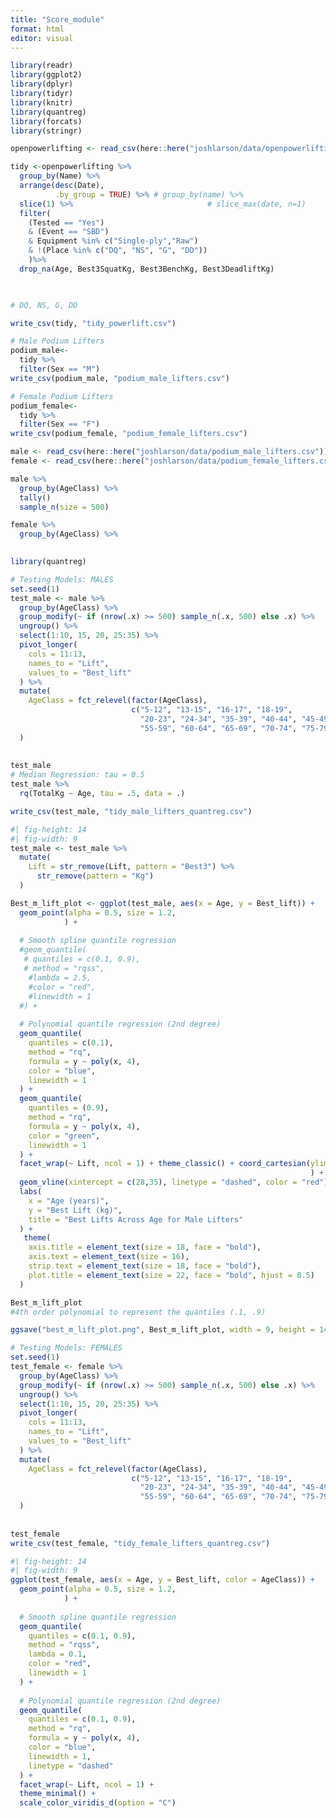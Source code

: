 ```yaml
---
title: "Score_module"
format: html
editor: visual
---
```


```r
library(readr)
library(ggplot2)
library(dplyr)
library(tidyr)
library(knitr)
library(quantreg)
library(forcats)
library(stringr)

```

```r

openpowerlifting <- read_csv(here::here("joshlarson/data/openpowerlifting-2025-03-22/openpowerlifting-2025-03-22-c4367451.csv"))

```

```r
tidy <-openpowerlifting %>%
  group_by(Name) %>%
  arrange(desc(Date), 
          .by_group = TRUE) %>% # group_by(name) %>%
  slice(1) %>%                              # slice_max(date, n=1)
  filter(
    (Tested == "Yes") 
    & (Event == "SBD") 
    & Equipment %in% c("Single-ply","Raw") 
    & !(Place %in% c("DQ", "NS", "G", "DD"))
    )%>%
  drop_na(Age, Best3SquatKg, Best3BenchKg, Best3DeadliftKg) 
  


# DQ, NS, G, DD
```

```r
write_csv(tidy, "tidy_powerlift.csv")
```

```r
# Male Podium Lifters
podium_male<-
  tidy %>%
  filter(Sex == "M")
write_csv(podium_male, "podium_male_lifters.csv")
```

```r
# Female Podium Lifters
podium_female<-
  tidy %>%
  filter(Sex == "F")
write_csv(podium_female, "podium_female_lifters.csv")

```

```r
male <- read_csv(here::here("joshlarson/data/podium_male_lifters.csv"))
female <- read_csv(here::here("joshlarson/data/podium_female_lifters.csv"))

```

```r
male %>%
  group_by(AgeClass) %>%
  tally()
  sample_n(size = 500)

female %>%
  group_by(AgeClass) %>%
  
```

```r
library(quantreg)
```

```r
# Testing Models: MALES
set.seed(1)
test_male <- male %>%
  group_by(AgeClass) %>%
  group_modify(~ if (nrow(.x) >= 500) sample_n(.x, 500) else .x) %>%
  ungroup() %>%
  select(1:10, 15, 20, 25:35) %>%
  pivot_longer(
    cols = 11:13,
    names_to = "Lift",
    values_to = "Best_lift"
  ) %>%
  mutate(
    AgeClass = fct_relevel(factor(AgeClass),
                           c("5-12", "13-15", "16-17", "18-19",
                             "20-23", "24-34", "35-39", "40-44", "45-49", "50-54",
                             "55-59", "60-64", "65-69", "70-74", "75-79", "80-999"))
  )
  
  
test_male
# Median Regression: tau = 0.5
test_male %>%
  rq(TotalKg ~ Age, tau = .5, data = .)

write_csv(test_male, "tidy_male_lifters_quantreg.csv")
```

```r
#| fig-height: 14
#| fig-width: 9
test_male <- test_male %>%
  mutate(
    Lift = str_remove(Lift, pattern = "Best3") %>%
      str_remove(pattern = "Kg")
  ) 

Best_m_lift_plot <- ggplot(test_male, aes(x = Age, y = Best_lift)) +
  geom_point(alpha = 0.5, size = 1.2,
            ) +
  
  # Smooth spline quantile regression
  #geom_quantile(
   # quantiles = c(0.1, 0.9),
   # method = "rqss",
    #lambda = 2.5,
    #color = "red",
    #linewidth = 1
  #) +
  
  # Polynomial quantile regression (2nd degree)
  geom_quantile(
    quantiles = c(0.1),
    method = "rq",
    formula = y ~ poly(x, 4),
    color = "blue",
    linewidth = 1
  ) +
  geom_quantile(
    quantiles = (0.9),
    method = "rq",
    formula = y ~ poly(x, 4),
    color = "green",
    linewidth = 1
  ) +
  facet_wrap(~ Lift, ncol = 1) + theme_classic() + coord_cartesian(ylim = c(0,NA)
                                                                   ) +
  geom_vline(xintercept = c(28,35), linetype = "dashed", color = "red") +
  labs(
    x = "Age (years)",
    y = "Best Lift (kg)",
    title = "Best Lifts Across Age for Male Lifters"
  ) +
   theme(
    axis.title = element_text(size = 18, face = "bold"),
    axis.text = element_text(size = 16),
    strip.text = element_text(size = 18, face = "bold"),
    plot.title = element_text(size = 22, face = "bold", hjust = 0.5)
  )

Best_m_lift_plot
#4th order polynomial to represent the quantiles (.1, .9)
```

```r
ggsave("best_m_lift_plot.png", Best_m_lift_plot, width = 9, height = 14)
```

```r
# Testing Models: FEMALES
set.seed(1)
test_female <- female %>%
  group_by(AgeClass) %>%
  group_modify(~ if (nrow(.x) >= 500) sample_n(.x, 500) else .x) %>%
  ungroup() %>%
  select(1:10, 15, 20, 25:35) %>%
  pivot_longer(
    cols = 11:13,
    names_to = "Lift",
    values_to = "Best_lift"
  ) %>%
  mutate(
    AgeClass = fct_relevel(factor(AgeClass),
                           c("5-12", "13-15", "16-17", "18-19",
                             "20-23", "24-34", "35-39", "40-44", "45-49", "50-54",
                             "55-59", "60-64", "65-69", "70-74", "75-79", "80-999"))
  )
  
  
test_female
write_csv(test_female, "tidy_female_lifters_quantreg.csv")
```

```r
#| fig-height: 14
#| fig-width: 9
ggplot(test_female, aes(x = Age, y = Best_lift, color = AgeClass)) +
  geom_point(alpha = 0.5, size = 1.2,
            ) +
  
  # Smooth spline quantile regression
  geom_quantile(
    quantiles = c(0.1, 0.9),
    method = "rqss",
    lambda = 0.1,
    color = "red",
    linewidth = 1
  ) +
  
  # Polynomial quantile regression (2nd degree)
  geom_quantile(
    quantiles = c(0.1, 0.9),
    method = "rq",
    formula = y ~ poly(x, 4),
    color = "blue",
    linewidth = 1,
    linetype = "dashed"
  ) +
  facet_wrap(~ Lift, ncol = 1) + 
  theme_minimal() + 
  scale_color_viridis_d(option = "C") 

```
